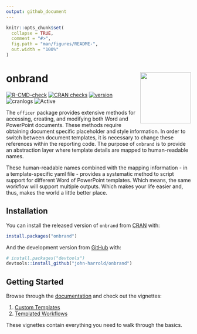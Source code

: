 ```yaml
---
output: github_document
---
```


<!-- README.md is generated from README.Rmd. Please edit that file -->

```r
knitr::opts_chunk$set(
  collapse = TRUE,
  comment = "#>",
  fig.path = "man/figures/README-",
  out.width = "100%"
)
```

# onbrand <img src="man/figures/onbrand_logo.png" align="right" height="138.5" />

<!-- badges: start -->
[![R-CMD-check](https://github.com/john-harrold/onbrand/workflows/R-CMD-check/badge.svg)](https://github.com/john-harrold/onbrand/actions)
[![CRAN checks](https://badges.cranchecks.info/worst/onbrand.svg)](https://cran.r-project.org/web/checks/check_results_onbrand.html)
[![version](https://www.r-pkg.org/badges/version/onbrand)](https://CRAN.R-project.org/package=onbrand)
![cranlogs](https://cranlogs.r-pkg.org/badges/onbrand) 
![Active](https://www.repostatus.org/badges/latest/active.svg)
<!-- badges: end -->

The ``officer`` package provides extensive methods for accessing, creating, and modifying both Word and PowerPoint documents. These methods require obtaining document specific placeholder and style information. In order to switch between document templates, it is necessary to change these references within the reporting code.  The purpose of ``onbrand`` is to provide an abstraction layer where template details are mapped to human-readable names. 

These human-readable names combined with the mapping information - in a template-specific yaml file - provides a systematic method to script support for different Word of PowerPoint templates.  Which means, the same workflow will support multiple outputs.  Which makes your life easier and, thus, makes the world a little better place.

## Installation

You can install the released version of ``onbrand`` from [CRAN](https://cran.r-project.org/package=onbrand) with:

``` r
install.packages("onbrand")
```

And the development version from [GitHub](https://github.com/john-harrold/onbrand) with:

``` r
# install.packages("devtools")
devtools::install_github("john-harrold/onbrand")
```
## Getting Started  

Browse through the [documentation](https://onbrand.ubiquity.tools/) and check out the vignettes: 

1. [Custom Templates](https://onbrand.ubiquity.tools/articles/Custom_Office_Templates.html)
2. [Templated Workflows](https://onbrand.ubiquity.tools/articles/Creating_Templated_Office_Workflows.html)

These vignettes contain everything you need to walk through the basics. 
